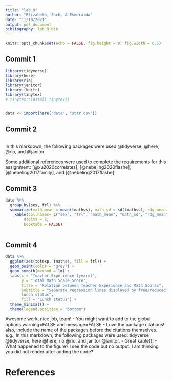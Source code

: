 ```yaml
---
title: "lab_8"
author: "Elizabeth, Zach, & Esmeralda"
date: "11/10/2021"
output: pdf_document
bibliography: lab_8.bib
---
```


```r
knitr::opts_chunk$set(echo = FALSE, fig.height = 8, fig.width = 6.5)
```

## Commit 1
```r
library(tidyverse)
library(here)
library(rio)
library(janitor)
library (knitr)
library(tinytex)
# tinytex::install_tinytex()


data <- import(here("data", "star.csv"))
```


## Commit 2
```r

```
In this markdown, the following packages were used @tidyverse, @here, @rio, and @janitor

Some additional references were used to complete the requirements for this assignment: [@xu2020correlates], [@nebeling2020flashe], [@nebeling2017family], and [@nebeling2017flashe]

## Commit 3
```r
data %>%
  group_by(sex, frl) %>%
  summarize(math_mean = mean(tmathss), math_sd = sd(tmathss), rdg_mean = mean(treadss), rdg_sd = sd(treadss)) %>%
    kable(col.names= c("sex", "frl", "math_mean", "math_sd", "rdg_mean", "rdg_sd"), 
        digits = 2, 
        booktabs = FALSE)
  
```

## Commit 4
```r
data %>% 
  ggplot(aes(totexp, tmathss, fill = frl)) +
  geom_point(color = "grey") +
  geom_smooth(method = lm) +
  labs(x = "Teacher Experience (years)",
       y = "Total Math Scale Score",
       title = "Relation between Teacher Experience and Math Scores",
       subtitle = "Separate regression lines displayed by free/reduced price
       lunch status",
       fill = "Lunch status") +
  theme_minimal() +
  theme(legend.position = "bottom")
```

Awesome work, nice job, team! - You might want to add to the global options warning=FALSE and message=FALSE - Love the package citations! also, include the name of the packages before the citations themselves. e.g., In this markdown, the following packages were used: tidyverse @tidyverse, here @here, rio @rio, and janitor @janitor. - Great kable()! - What happened to the figure? I see the code but no output. I am thinking you did not render after adding the code?

\newpage
# References